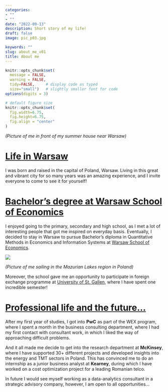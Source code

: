 ```yaml
---
categories:  
- ""   
- ""
date: "2022-09-13"
description: Short story of my life!
draft: false
image: pic_p03.jpg 

keywords: ""
slug: about_me_v01 
title: About me
---
```


```r
knitr::opts_chunk$set(
  message = FALSE, 
  warning = FALSE, 
  tidy=FALSE,     # display code as typed
  size="small")   # slightly smaller font for code
options(digits = 3)

# default figure size
knitr::opts_chunk$set(
  fig.width=6.75, 
  fig.height=6.75,
  fig.align = "center"
)
```

*(Picture of me in front of my summer house near Warsaw)*

# [Life in Warsaw]{.underline}

I was born and raised in the capital of Poland, Warsaw. Living in this great and vibrant city for so many years was an amazing experience, and I invite everyone to come to see it for yourself!

# [Bachelor's degree at Warsaw School of Economics]{.underline}

I enjoyed going to the primary, secondary and high school, as I met a lot of interesting people that got me inspired on everyday basis. Eventually, I decided to stay in Warsaw to pursue Bachelor's diploma in Quantitative Methods in Economics and Information Systems at [Warsaw School of Economics](https://www.sgh.waw.pl/en).

![](/img/blogs/pic_p02.jpg)

*(Picture of me sailing in the Mazurian Lakes region in Poland)*

Moreover, the school gave me an opportunity to participate in foreign exchange programme at [University of St. Gallen](https://www.unisg.ch/), where I have spent one incredible semester!

# [Professional life and the future...]{.underline}

After my first year of studies, I got into **PwC** as part of the WEX program, where I spent
a month in the business consulting department, where I had my first contact
with consultant work, in which I liked the way of approaching difficult
problems.

And it all made me decide to get into the research department at **McKinsey**, where I have supported
30+ different projects and developed insights into the energy and TMT sectors
in Poland. This has convinced me to do an internship as a junior business
analyst at **Kearney**, during which I have worked on a cost optimization project
for a leading Romanian telco.

In future I would see myself working as a data-analytics consultant in a strategic advisory company, however, I am open to all opportunities...







